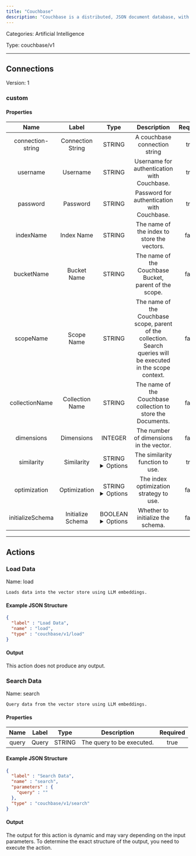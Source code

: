 ```yaml
---
title: "Couchbase"
description: "Couchbase is a distributed, JSON document database, with all the desired capabilities of a relational DBMS."
---
```



Categories: Artificial Intelligence


Type: couchbase/v1

<hr />




## Connections

Version: 1


### custom

#### Properties

|      Name       |      Label     |     Type     |     Description     | Required |
|:---------------:|:--------------:|:------------:|:-------------------:|:--------:|
| connection-string | Connection String | STRING | A couchbase connection string | true |
| username | Username | STRING | Username for authentication with Couchbase. | true |
| password | Password | STRING | Password for authentication with Couchbase. | true |
| indexName | Index Name | STRING | The name of the index to store the vectors. | false |
| bucketName | Bucket Name | STRING | The name of the Couchbase Bucket, parent of the scope. | false |
| scopeName | Scope Name | STRING | The name of the Couchbase scope, parent of the collection. Search queries will be executed in the scope context. | false |
| collectionName | Collection Name | STRING | The name of the Couchbase collection to store the Documents. | false |
| dimensions | Dimensions | INTEGER | The number of dimensions in the vector. | false |
| similarity | Similarity | STRING <details> <summary> Options </summary> <span>l2_norm</span>, <span>dot_product</span> </details> | The similarity function to use. | true |
| optimization | Optimization | STRING <details> <summary> Options </summary> <span>latency</span>, <span>recall</span> </details> | The index optimization strategy to use. | false |
| initializeSchema | Initialize Schema | BOOLEAN <details> <summary> Options </summary> <span>true</span>, <span>false</span> </details> | Whether to initialize the schema. | false |





<hr />


## Actions


### Load Data
Name: load

`Loads data into the vector store using LLM embeddings.`

#### Example JSON Structure
```json
{
  "label" : "Load Data",
  "name" : "load",
  "type" : "couchbase/v1/load"
}
```

#### Output

This action does not produce any output.




### Search Data
Name: search

`Query data from the vector store using LLM embeddings.`

#### Properties

|      Name       |      Label     |     Type     |     Description     | Required |
|:---------------:|:--------------:|:------------:|:-------------------:|:--------:|
| query | Query | STRING | The query to be executed. | true |

#### Example JSON Structure
```json
{
  "label" : "Search Data",
  "name" : "search",
  "parameters" : {
    "query" : ""
  },
  "type" : "couchbase/v1/search"
}
```

#### Output

The output for this action is dynamic and may vary depending on the input parameters. To determine the exact structure of the output, you need to execute the action.






